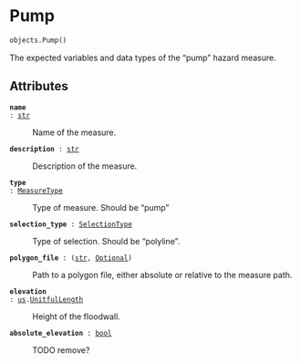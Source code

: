 # Pump { #flood_adapt.objects.Pump }

```python
objects.Pump()
```

The expected variables and data types of the "pump" hazard measure.

## Attributes {.doc-section .doc-section-attributes}

<code>[**name**]{.parameter-name} [:]{.parameter-annotation-sep} [[str](`str`)]{.parameter-annotation}</code>

:   Name of the measure.

<code>[**description**]{.parameter-name} [:]{.parameter-annotation-sep} [[str](`str`)]{.parameter-annotation}</code>

:   Description of the measure.

<code>[**type**]{.parameter-name} [:]{.parameter-annotation-sep} [[MeasureType](`flood_adapt.objects.measures.measures.MeasureType`)]{.parameter-annotation}</code>

:   Type of measure. Should be "pump"

<code>[**selection_type**]{.parameter-name} [:]{.parameter-annotation-sep} [[SelectionType](`flood_adapt.objects.measures.measures.SelectionType`)]{.parameter-annotation}</code>

:   Type of selection. Should be "polyline".

<code>[**polygon_file**]{.parameter-name} [:]{.parameter-annotation-sep} [([str](`str`), [Optional](`typing.Optional`))]{.parameter-annotation}</code>

:   Path to a polygon file, either absolute or relative to the measure path.

<code>[**elevation**]{.parameter-name} [:]{.parameter-annotation-sep} [[us](`flood_adapt.objects.forcing.unit_system`).[UnitfulLength](`flood_adapt.objects.forcing.unit_system.UnitfulLength`)]{.parameter-annotation}</code>

:   Height of the floodwall.

<code>[**absolute_elevation**]{.parameter-name} [:]{.parameter-annotation-sep} [[bool](`bool`)]{.parameter-annotation}</code>

:   TODO remove?
